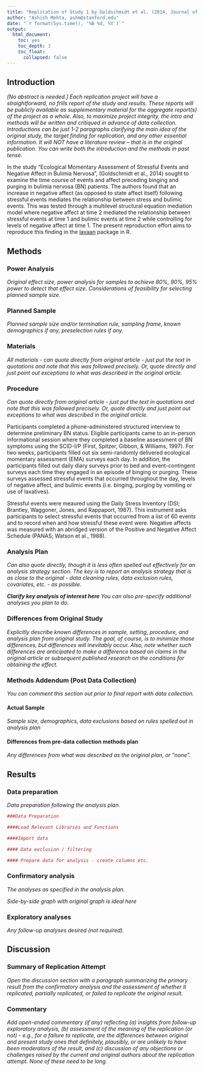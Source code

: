 ```yaml
---
title: "Replication of Study 1 by Goldschmidt et al. (2014, Journal of Consulting and Clinical Psychology)"
author: "Ashish Mehta, ashm@stanford.edu"
date: "`r format(Sys.time(), '%B %d, %Y')`"
output:
  html_document:
    toc: yes
    toc_depth: 3
    toc_float:
      collapsed: false
---
```


<!-- Replication reports should all use this template to standardize reporting across projects.  These reports will be public supplementary materials that accompany the summary report(s) of the aggregate results. -->

## Introduction

_[No abstract is needed.]  Each replication project will have a straightforward, no frills report of the study and results.  These reports will be publicly available as supplementary material for the aggregate report(s) of the project as a whole.  Also, to maximize project integrity, the intro and methods will be written and critiqued in advance of data collection.  Introductions can be just 1-2 paragraphs clarifying the main idea of the original study, the target finding for replication, and any other essential information.  It will NOT have a literature review -- that is in the original publication. You can write both the introduction and the methods in past tense._

In the study "Ecological Momentary Assessment of Stressful Events and Negative Affect in Bulimia Nervosa", (Goldschmidt et al., 2014) sought to examine the time course of events and affect preceding binging and purging in bulimia nervosa (BN) patients. The authors found that an increase in negative affect (as opposed to state affect itself) following stressful events mediates the relationship between stress and bulimic events. This was tested through a multilevel structural equation mediation model where negative affect at time 2 mediated the relationship between stressful events at time 1 and bulimic events at time 2 while controlling for levels of negative affect at time 1. The present reproduction effort aims to reproduce this finding in the [lavaan](http://lavaan.ugent.be) package in R.



## Methods

### Power Analysis

_Original effect size, power analysis for samples to achieve 80%, 90%, 95% power to detect that effect size.  Considerations of feasibility for selecting planned sample size._

### Planned Sample

_Planned sample size and/or termination rule, sampling frame, known demographics if any, preselection rules if any._

### Materials

_All materials - can quote directly from original article - just put the text in quotations and note that this was followed precisely.  Or, quote directly and just point out exceptions to what was described in the original article._

### Procedure

_Can quote directly from original article - just put the text in quotations and note that this was followed precisely.  Or, quote directly and just point out exceptions to what was described in the original article._

Participants completed a phone-administered structured interview to determine preliminary BN status. Eligible participants came to an in-person informational session where they completed a baseline assessment of BN symptoms using the SCID-I/P (First, Spitzer, Gibbon, & Williams, 1997). For two weeks, participants filled out six semi-randomly delivered ecological momentary assessment (EMA) surveys each day. In addition, the participants filled out daily diary surveys prior to bed and event-contingent surveys each time they engaged in an episode of binging or purging. These surveys assessed stressful events that occurred throughout the day, levels of negative affect, and bulimic events (i.e. binging, purging by vomiting or use of laxatives).

Stressful events were meaured using the Daily Stress Inventory (DSI; Brantley, Waggoner, Jones, and Rappaport, 1987). This instrument asks participants to select stressful events that occurred from a list of 60 events and to record when and how stressful these event were. Negative affects was measured with an abridged version of the Positive and Negative Affect Schedule (PANAS; Watson et al., 1988).

### Analysis Plan

_Can also quote directly, though it is less often spelled out effectively for an analysis strategy section.  The key is to report an analysis strategy that is as close to the original - data cleaning rules, data exclusion rules, covariates, etc. - as possible._

_**Clarify key analysis of interest here**  You can also pre-specify additional analyses you plan to do._

### Differences from Original Study

_Explicitly describe known differences in sample, setting, procedure, and analysis plan from original study.  The goal, of course, is to minimize those differences, but differences will inevitably occur.  Also, note whether such differences are anticipated to make a difference based on claims in the original article or subsequent published research on the conditions for obtaining the effect._

### Methods Addendum (Post Data Collection)

_You can comment this section out prior to final report with data collection._

#### Actual Sample
 _Sample size, demographics, data exclusions based on rules spelled out in analysis plan_

#### Differences from pre-data collection methods plan
  _Any differences from what was described as the original plan, or “none”._


## Results


### Data preparation

_Data preparation following the analysis plan._

```r
###Data Preparation

####Load Relevant Libraries and Functions

####Import data

#### Data exclusion / filtering

#### Prepare data for analysis - create columns etc.
```

### Confirmatory analysis

_The analyses as specified in the analysis plan.  _

*Side-by-side graph with original graph is ideal here*

### Exploratory analyses

_Any follow-up analyses desired (not required)._

## Discussion

### Summary of Replication Attempt

_Open the discussion section with a paragraph summarizing the primary result from the confirmatory analysis and the assessment of whether it replicated, partially replicated, or failed to replicate the original result._

### Commentary

_Add open-ended commentary (if any) reflecting (a) insights from follow-up exploratory analysis, (b) assessment of the meaning of the replication (or not) - e.g., for a failure to replicate, are the differences between original and present study ones that definitely, plausibly, or are unlikely to have been moderators of the result, and (c) discussion of any objections or challenges raised by the current and original authors about the replication attempt.  None of these need to be long._

